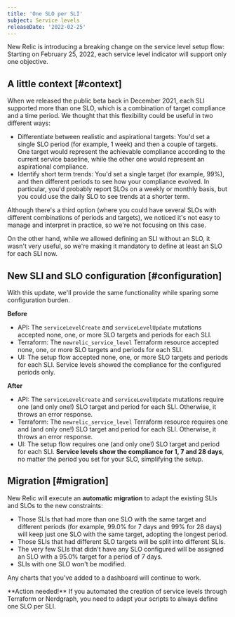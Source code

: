 ```yaml
---
title: 'One SLO per SLI'
subject: Service levels
releaseDate: '2022-02-25'
---
```


New Relic is introducing a breaking change on the service level setup flow: Starting on February 25, 2022, each service level indicator will support only one objective.

## A little context [#context]

When we released the public beta back in December 2021, each SLI supported more than one SLO, which is a combination of target compliance and a time period. We thought that this flexibility could be useful in two different ways:
* Differentiate between realistic and aspirational targets: You'd set a single SLO period (for example, 1 week) and then a couple of targets. One target would represent the achievable compliance according to the current service baseline, while the other one would represent an aspirational compliance.
* Identify short term trends: You'd set a single target (for example, 99%), and then different periods to see how your compliance evolved. In particular, you'd probably report SLOs on a weekly or monthly basis, but you could use the daily SLO to see trends at a shorter term.

Although there's a third option (where you could have several SLOs with different combinations of periods and targets),  we noticed it's not easy to manage and interpret in practice, so we're not focusing on this case.

On the other hand, while we allowed defining an SLI without an SLO, it wasn't very useful, so we're making it mandatory to define at least an SLO for each SLI now. 

## New SLI and SLO configuration [#configuration]

With this update, we'll provide the same functionality while sparing some configuration burden.

**Before**
* API: The `serviceLevelCreate` and `serviceLevelUpdate` mutations accepted none, one, or more SLO targets and periods for each SLI.
* Terraform: The `newrelic_service_level` Terraform resource accepted none, one, or more SLO targets and periods for each SLI.
* UI: The setup flow accepted none, one, or more SLO targets and periods for each SLI. Service levels showed the compliance for the configured periods only.  

**After**
* API: The `serviceLevelCreate` and `serviceLevelUpdate` mutations require one (and only one!) SLO target and period for each SLI. Otherwise, it throws an error response. 
* Terraform: The `newrelic_service_level` Terraform resource requires one and (and only one!) SLO target and period for each SLI. Otherwise, it throws an error response. 
* UI: The setup flow requires one (and only one!) SLO target and period for each SLI. **Service levels show the compliance for 1, 7 and 28 days**, no matter the period you set for your SLO, simplifying the setup.

## Migration [#migration]

New Relic will execute an **automatic migration** to adapt the existing SLIs and SLOs to the new constraints: 

* Those SLIs that had more than one SLO with the same target and different periods (for example, 99.0% for 7 days and 99% for 28 days) will keep just one SLO with the same target, adopting the longest period.
* Those SLIs that had different SLO targets will be split into different SLIs. 
* The very few SLIs that didn't have any SLO configured will be assigned an SLO with a 95.0% target for a period of 7 days.
* SLIs with one SLO won't be modified.

Any charts that you've added to a dashboard will continue to work. 

<Callout variant="important">
**Action needed!** If you automated the creation of service levels through Terraform or Nerdgraph, you need to adapt your scripts to always define one SLO per SLI.
</Callout>